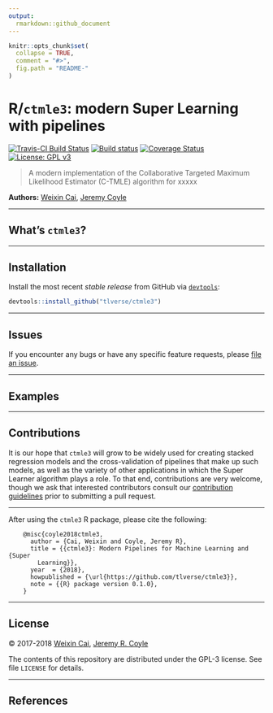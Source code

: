 ```yaml
---
output:
  rmarkdown::github_document
---
```


<!-- README.md is generated from README.Rmd. Please edit that file -->

```r
knitr::opts_chunk$set(
  collapse = TRUE,
  comment = "#>",
  fig.path = "README-"
)
```

# R/`ctmle3`: modern Super Learning with pipelines

[![Travis-CI Build Status](https://travis-ci.org/tlverse/ctmle3.svg?branch=master)](https://travis-ci.org/tlverse/ctmle3)
[![Build status](https://ci.appveyor.com/api/projects/status/lfv64jnygnmx6txi?svg=true)](https://ci.appveyor.com/project/tlverse/ctmle3)
[![Coverage Status](https://img.shields.io/codecov/c/github/tlverse/ctmle3/master.svg)](https://codecov.io/github/tlverse/ctmle3?branch=master)
<!-- [![Project Status: Active – The project has reached a stable, usable state and is being actively developed.](https://www.repostatus.org/badges/latest/active.svg)](https://www.repostatus.org/#active) -->
[![License: GPL v3](https://img.shields.io/badge/License-GPL%20v3-blue.svg)](https://www.gnu.org/licenses/gpl-3.0)
<!-- [![DOI](https://zenodo.org/badge/DOI/10.5281/zenodo.1342294.svg)](https://doi.org/10.5281/zenodo.1342294) -->
<!-- [![Join the chat at https://gitter.im/ctmle3-Rpkg/Lobby](https://badges.gitter.im/ctmle3-Rpkg/Lobby.svg)](https://gitter.im/ctmle3-Rpkg/Lobby?utm_source=badge&utm_medium=badge&utm_campaign=pr-badge&utm_content=badge) -->

> A modern implementation of the Collaborative Targeted Maximum Likelihood Estimator (C-TMLE) algorithm for xxxxx

__Authors:__ [Weixin Cai](https://github.com/wilsoncai1992), [Jeremy Coyle](https://github.com/jeremyrcoyle)

---

## What's `ctmle3`?

<!-- `ctmle3` is a modern implementation of the Super Learner algorithm of
@vdl2007super. The Super Learner algorithm performs ensemble learning in one of
two fashions:

1. The _discrete_ Super Learner can be used to select the best prediction
   algorithm from among a supplied library of machine learning algorithms
   ("learners" in the `ctmle3` nomenclature) -- that is, the discrete Super Learner
   is the single learning algorithm that minimizes the cross-validated risk with
   respect to an appropriate loss function.
2. The _ensemble_ Super Learner can be used to assign weights to a set of
   specified learning algorithms (from a user-supplied library of such
   algorithms) so as to create a combination of these learners that minimizes
   the cross-validated risk with respect to an appropriate loss function. This
   notion of weighted combinations has also been referred to as _stacked
   regression_ [@breiman1996stacked] and _stacked generalization_
   [@wolpert1992stacked].
 -->
---

## Installation

<!--
For standard use, we recommend installing the package from
[CRAN](https://cran.r-project.org/) via

```r
install.packages("ctmle3")
```
-->

Install the most recent _stable release_ from GitHub via
[`devtools`](https://www.rstudio.com/products/rpackages/devtools/):

```r
devtools::install_github("tlverse/ctmle3")
```

---

## Issues

If you encounter any bugs or have any specific feature requests, please [file an
issue](https://github.com/tlverse/ctmle3/issues).

---

## Examples

<!-- `ctmle3` makes the process of applying screening algorithms, learning algorithms,
combining both types of algorithms into a stacked regression model, and
cross-validating this whole process essentially trivial. The best way to
understand this is to see the `ctmle3` package in action:
 -->
---

## Contributions

It is our hope that `ctmle3` will grow to be widely used for creating stacked
regression models and the cross-validation of pipelines that make up such
models, as well as the variety of other applications in which the Super Learner
algorithm plays a role. To that end, contributions are very welcome, though we
ask that interested contributors consult our [contribution
guidelines](https://github.com/tlverse/ctmle3/blob/master/CONTRIBUTING.md)
prior to submitting a pull request.

---

After using the `ctmle3` R package, please cite the following:

        @misc{coyle2018ctmle3,
          author = {Cai, Weixin and Coyle, Jeremy R},
          title = {{ctmle3}: Modern Pipelines for Machine Learning and {Super
            Learning}},
          year  = {2018},
          howpublished = {\url{https://github.com/tlverse/ctmle3}},
          note = {{R} package version 0.1.0},
        }

---

## License

&copy; 2017-2018 [Weixin Cai](https://github.com/wilsoncai1992), [Jeremy R. Coyle](https://github.com/jeremyrcoyle)

The contents of this repository are distributed under the GPL-3 license. See
file `LICENSE` for details.

---

## References

